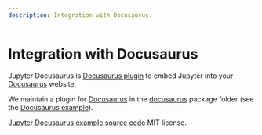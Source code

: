 ```yaml
---
description: Integration with Docusaurus.
---
```



# Integration with Docusaurus

Jupyter Docusaurus is [Docusaurus plugin](https://docusaurus.io/docs/next/using-plugins) to embed Jupyter into your [Docusaurus](https://docusaurus.io) website.

We maintain a plugin for [Docusaurus](https://docusaurus.io) in the [docusaurus](https://github.com/datalayer/jupyter-ui/tree/main/packages/docusaurus) package folder (see the [Docusaurus example](https://github.com/datalayer/jupyter-ui/tree/main/examples/docusaurus)).

<ModalImage
  small="https://datalayer-jupyter-examples.s3.amazonaws.com/jupyter-react-docusaurus.png"
  large="https://datalayer-jupyter-examples.s3.amazonaws.com/jupyter-react-docusaurus.png"
  alt="Jupyter UI Docusaurus"
/>

[Jupyter Docusaurus example source code](https://github.com/datalayer/jupyter-ui/tree/main/examples/docusaurus) MIT license.
